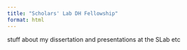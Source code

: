 ```yaml
---
title: "Scholars' Lab DH Fellowship"
format: html
---
```



stuff about my dissertation and presentations at the SLab etc
